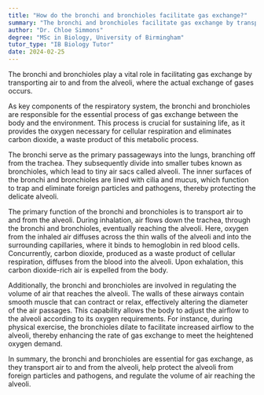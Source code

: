 ```yaml
---
title: "How do the bronchi and bronchioles facilitate gas exchange?"
summary: "The bronchi and bronchioles facilitate gas exchange by transporting air to and from the alveoli, where gas exchange occurs."
author: "Dr. Chloe Simmons"
degree: "MSc in Biology, University of Birmingham"
tutor_type: "IB Biology Tutor"
date: 2024-02-25
---
```


The bronchi and bronchioles play a vital role in facilitating gas exchange by transporting air to and from the alveoli, where the actual exchange of gases occurs.

As key components of the respiratory system, the bronchi and bronchioles are responsible for the essential process of gas exchange between the body and the environment. This process is crucial for sustaining life, as it provides the oxygen necessary for cellular respiration and eliminates carbon dioxide, a waste product of this metabolic process.

The bronchi serve as the primary passageways into the lungs, branching off from the trachea. They subsequently divide into smaller tubes known as bronchioles, which lead to tiny air sacs called alveoli. The inner surfaces of the bronchi and bronchioles are lined with cilia and mucus, which function to trap and eliminate foreign particles and pathogens, thereby protecting the delicate alveoli.

The primary function of the bronchi and bronchioles is to transport air to and from the alveoli. During inhalation, air flows down the trachea, through the bronchi and bronchioles, eventually reaching the alveoli. Here, oxygen from the inhaled air diffuses across the thin walls of the alveoli and into the surrounding capillaries, where it binds to hemoglobin in red blood cells. Concurrently, carbon dioxide, produced as a waste product of cellular respiration, diffuses from the blood into the alveoli. Upon exhalation, this carbon dioxide-rich air is expelled from the body.

Additionally, the bronchi and bronchioles are involved in regulating the volume of air that reaches the alveoli. The walls of these airways contain smooth muscle that can contract or relax, effectively altering the diameter of the air passages. This capability allows the body to adjust the airflow to the alveoli according to its oxygen requirements. For instance, during physical exercise, the bronchioles dilate to facilitate increased airflow to the alveoli, thereby enhancing the rate of gas exchange to meet the heightened oxygen demand.

In summary, the bronchi and bronchioles are essential for gas exchange, as they transport air to and from the alveoli, help protect the alveoli from foreign particles and pathogens, and regulate the volume of air reaching the alveoli.
    
